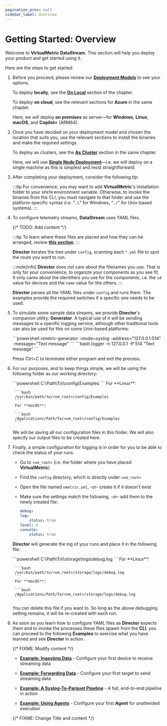 ```yaml
---
pagination_prev: null
sidebar_label: Overview
---
```


# Getting Started: Overview

Welcome to **VirtualMetric DataStream**. This section will help you deploy your product and get started using it.

Here are the steps to get started:

1. Before you proceed, please review our [**Deployment Models**](./deployment/overview.mdx#models) to see your options.

    To deploy **locally**, see the [**On Local**](./deployment/on-local.mdx) section of the chapter.

    To deploy **on cloud**, see the relevant sections for **Azure** in the same chapter.

    Here, we will deploy **on premises** as server&mdash;for **Windows**, **Linux**, **macOS**, and **Copilot+** (ARM64).

3. Once you have decided on your deployment model and chosen the location that suits you, use the relevant sections to install the binaries and make the required settings.

    To deploy as clusters, see the [**As Cluster**](./deployment/as-cluster.mdx) section in the same chapter.

    Here, we will use [**Single Node Deployment**](./director-single-node-deployment.mdx)&mdash;i.e. we will deploy on a single machine as this is simplest and most straightforward.

4. After completing your deployment, consider the following tip:

    :::tip
    For convenience, you may want to add **VirtualMetric**'s installation folder to your `$PATH` environment variable. Otherwise, to invoke the binaries from the CLI, you must navigate to that folder and use the platform-specific syntax (i.e. "`.\`" for Windows, "`./`" for Unix-based systems).
    :::

5. To configure telemetry streams, **DataStream** uses YAML files.

    {/* TODO: Add content */}

    :::tip
    To learn where these files are placed and how they can be arranged, review [**this section**](../configuration/overview.mdx#managing-yaml-files).
    :::

    **Director** iterates the tree under `config`, scanning each `*.yml` file to spot the route you want to run.

    :::note[info]
    **Director** does _not_ care about the filenames you use. That is only for your convenience, to organize your components as you see fit. It only cares about the identifiers you use for the components, i.e. the `id` value for devices and the `name` value for the others.
    :::

    **Director** parses all the YAML files under `config` and runs them. The examples provide the required switches if a specific one needs to be used.

6. To simulate some sample data streams, we provide **Director**'s companion utility: **Generator**. A typical use of it will be sending messages to a specific logging service, although other traditional tools can also be used for this on some Unix-based platforms:

    <Tabs>
    <TabItem value="powershell" label="PowerShell" default>
        ```powershell
        vmetric-generator -mode=syslog -address="127.0.0.1:514" -message="Text message"
        ```
    </TabItem>    
    <TabItem value="bash" label="Bash">
        ```bash
        logger -n 127.0.0.1 -P 514 "Text message"
        ```
    </TabItem>
    </Tabs>

    Press <kb-short>Ctrl+C</kb-short> to terminate either program and exit the process.

7. For our purposes, and to keep things simple, we will be using the following folder as our working directory:

    <Tabs>
    <TabItem value="powershell" label="PowerShell" default>
        ```powershell
        C:\Path\To\<vm_root>\config\Examples
        ```
    </TabItem>    
    <TabItem value="bash" label="Bash">
        For **Linux**:

        ```bash
        /usr/bin/path/to/<vm_root>/config/Examples
        ```
        For **macOS**:

        ```bash
        /Applications/Path/To/<vm_root>/config/Examples
        ```
    </TabItem>
    </Tabs>

    We will be saving all our configuration files in this folder. We will also specify our output files to be created here.

8. Finally, a simple configuration for logging is in order for you to be able to check the status of your runs.

    * Go to `<vm_root>` (i.e. the folder where you have placed **VirtualMetric**)
    * Find the `config` directory, which is directly under `<vm_root>`
    * Open the file named `vmetric.yml`, -or- create it if it doesn't exist
    * Make sure the settings match the following, -or- add them to the newly created file:

        ```yaml
        debug:
        log:
            status: true
        level: 4
        console:
            status: true
        ```

    **Director** will generate the log of your runs and place it in the following file:

    <Tabs>
    <TabItem value="powershell" label="PowerShell" default>
        ```powershell
        C:\Path\To\<vm_root>\storage\logs\debug.log
        ```
    </TabItem>
    <TabItem value="bash" label="Bash">
        For **Linux**:

        ```bash
        /usr/bin/path/to/<vm_root>/storage/logs/debug.log
        ```
        For **macOS**:

        ```bash
        /Applications/Path/To/<vm_root>/storage/logs/debug.log
        ```
    </TabItem>
    </Tabs>

    You can delete this file if you want to. So long as the above debugging setting remains, it will be re-created with each run.


7. As soon as you learn how to configure YAML files as **Director** expects them and to invoke the processes these files spawn from the **CLI**, you can proceed to the following **Examples** to exercise what you have learned and see **Director** in action.

    {/* FIXME: Modify content */}

    - [**Example: Ingesting Data**](./example-ingesting-data.mdx) - Configure your first device to receive streaming data

    - [**Example: Forwarding Data**](./example-forwarding-data.mdx) - Configure your first target to send streaming data

    - [**Example: A Syslog-To-Parquet Pipeline**](./example-a-syslog-to-parquet-pipeline.mdx) - A full, end-to-end pipeline in action

    - [**Example: Using Agents**](./example-using-agents.mdx) - Configure your first **Agent** for unattended execution

    {/* FIXME: Change Title and content */}
